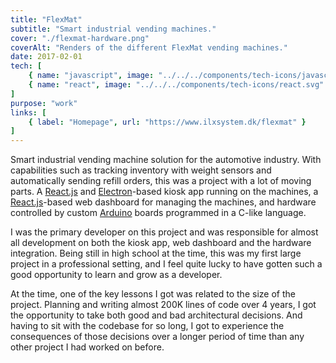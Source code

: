 ```yaml
---
title: "FlexMat"
subtitle: "Smart industrial vending machines."
cover: "./flexmat-hardware.png"
coverAlt: "Renders of the different FlexMat vending machines."
date: 2017-02-01
tech: [
	{ name: "javascript", image: "../../../components/tech-icons/javascript.svg" },
	{ name: "react", image: "../../../components/tech-icons/react.svg" },
]
purpose: "work"
links: [
	{ label: "Homepage", url: "https://www.ilxsystem.dk/flexmat" }
]
---
```


Smart industrial vending machine solution for the automotive industry. With capabilities such as tracking inventory with weight sensors and automatically sending refill orders, this was a project with a lot of moving parts. A [React.js](https://react.dev/) and [Electron](https://www.electronjs.org/)-based kiosk app running on the machines, a [React.js](https://react.dev/)-based web dashboard for managing the machines, and hardware controlled by custom [Arduino](https://www.arduino.cc/) boards programmed in a C-like language.

I was the primary developer on this project and was responsible for almost all development on both the kiosk app, web dashboard and the hardware integration. Being still in high school at the time, this was my first large project in a professional setting, and I feel quite lucky to have gotten such a good opportunity to learn and grow as a developer.

At the time, one of the key lessons I got was related to the size of the project. Planning and writing almost 200K lines of code over 4 years, I got the opportunity to take both good and bad architectural decisions. And having to sit with the codebase for so long, I got to experience the consequences of those decisions over a longer period of time than any other project I had worked on before.
